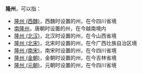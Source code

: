 '''隆州'''，可以指：
*[[隆州_(西魏)|隆州 (西魏)]]，西魏时设置的州，在今四川省境
*[[南隆州|南隆州]]，唐朝时设置的州，在今越南境内
*[[隆州_(北汉)|隆州 (北汉)]]，北汉时设置的州，在今山西省境
*[[隆州_(北宋)|隆州 (北宋)]]，北宋时设置的州，在今广西壮族自治区境
*[[隆州_(南宋)|隆州 (南宋)]]，南宋时设置的州，在今四川省境
*[[隆州_(金朝)|隆州 (金朝)]]，金朝时设置的州，在今吉林省境
*[[隆州_(元朝)|隆州 (元朝)]]，元朝时设置的州，在今四川省境

{{Disambig|L|cat=二字中国州名消歧义}}